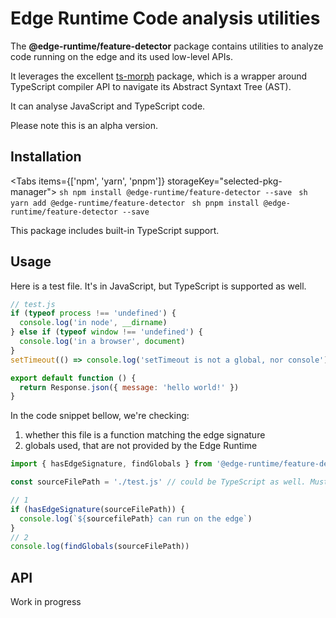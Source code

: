 
# Edge Runtime Code analysis utilities

The **@edge-runtime/feature-detector** package contains utilities to analyze code running on the edge and its used low-level APIs.

It leverages the excellent [ts-morph](https://ts-morph.com/) package, which is a wrapper around TypeScript compiler API to navigate its Abstract Syntaxt Tree (AST).

It can analyse JavaScript and TypeScript code.

<Callout type='warning' emoji='⚠️'>
  Please note this is an alpha version.
</Callout>

## Installation

<Tabs items={['npm', 'yarn', 'pnpm']} storageKey="selected-pkg-manager">
  <Tab>
    ```sh
    npm install @edge-runtime/feature-detector --save
    ```
  </Tab>
  <Tab>
    ```sh
    yarn add @edge-runtime/feature-detector
    ```
  </Tab>
  <Tab>
    ```sh
    pnpm install @edge-runtime/feature-detector --save
    ```
  </Tab>
</Tabs>

This package includes built-in TypeScript support.

## Usage

Here is a test file. It's in JavaScript, but TypeScript is supported as well.

```js
// test.js
if (typeof process !== 'undefined') {
  console.log('in node', __dirname)
} else if (typeof window !== 'undefined') {
  console.log('in a browser', document)
}
setTimeout(() => console.log('setTimeout is not a global, nor console'), 0)

export default function () {
  return Response.json({ message: 'hello world!' })
}
```

In the code snippet bellow, we're checking:

1. whether this file is a function matching the edge signature
2. globals used, that are not provided by the Edge Runtime

```ts
import { hasEdgeSignature, findGlobals } from '@edge-runtime/feature-detector'

const sourceFilePath = './test.js' // could be TypeScript as well. Must be in current working directory

// 1
if (hasEdgeSignature(sourceFilePath)) {
  console.log(`${sourcefilePath} can run on the edge`)
}
// 2
console.log(findGlobals(sourceFilePath))
```

## API

<Callout type='warning' emoji='⚠️'>
  Work in progress
</Callout>

